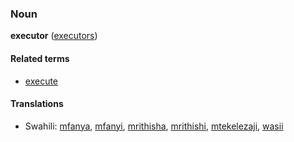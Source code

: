 ===Noun===
'''executor''' ([[executors]])

====Related terms====
*[[execute]]

====Translations====
*Swahili: [[mfanya]], [[mfanyi]], [[mrithisha]], [[mrithishi]], [[mtekelezaji]], [[wasii]]